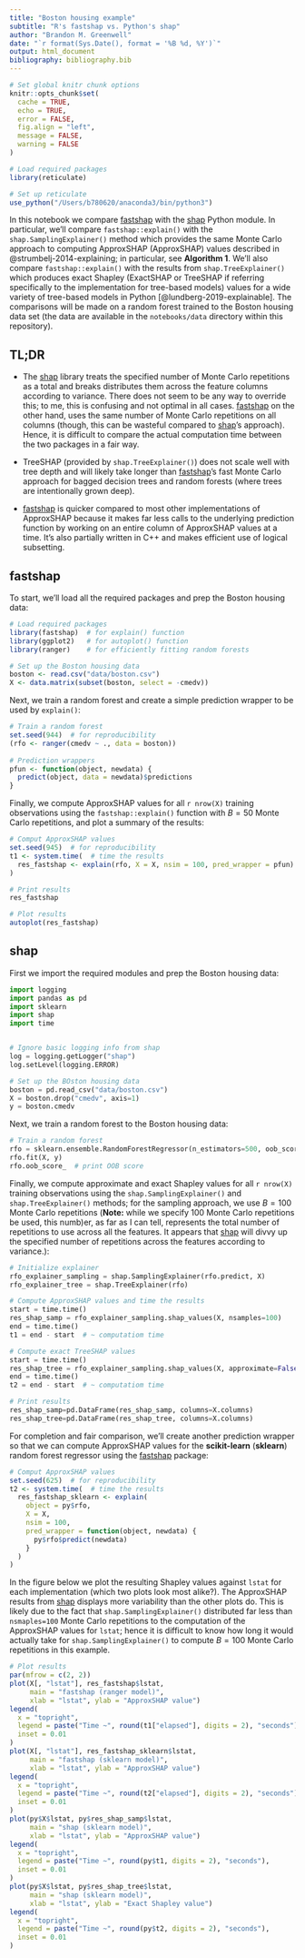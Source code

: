 ```yaml
---
title: "Boston housing example"
subtitle: "R's fastshap vs. Python's shap"
author: "Brandon M. Greenwell"
date: "`r format(Sys.Date(), format = '%B %d, %Y')`"
output: html_document
bibliography: bibliography.bib
---
```


```r
# Set global knitr chunk options
knitr::opts_chunk$set(
  cache = TRUE,
  echo = TRUE,
  error = FALSE,
  fig.align = "left",
  message = FALSE,
  warning = FALSE
)

# Load required packages
library(reticulate)

# Set up reticulate
use_python("/Users/b780620/anaconda3/bin/python3")
```

In this notebook we compare [fastshap](https://github.com/bgreenwell/fastshap) with the [shap](https://github.com/slundberg/shap) Python module. In particular, we'll compare `fastshap::explain()` with the `shap.SamplingExplainer()` method which provides the same Monte Carlo approach to computing ApproxSHAP (ApproxSHAP) values described in @strumbelj-2014-explaining; in particular, see **Algorithm 1**. We'll also compare `fastshap::explain()` with the results from `shap.TreeExplainer()` which produces exact Shapley (ExactSHAP or TreeSHAP if referring specifically to the implementation for tree-based models) values for a wide variety of tree-based models in Python [@lundberg-2019-explainable]. The comparisons will be made on a random forest trained to the Boston housing data set (the data are available in the `notebooks/data` directory within this repository).

## TL;DR

* The [shap](https://github.com/slundberg/shap) library treats the specified number of Monte Carlo repetitions as a total and breaks distributes them across the feature columns according to variance. There does not seem to be any way to override this; to me, this is confusing and not optimal in all cases. [fastshap](https://github.com/bgreenwell/fastshap) on the other hand, uses the same number of Monte Carlo repetitions on all columns (though, this can be wasteful compared to [shap](https://github.com/slundberg/shap)'s approach). Hence, it is difficult to compare the actual computation time between the two packages in a fair way.

* TreeSHAP (provided by `shap.TreeExplainer()`) does not scale well with tree depth and will likely take longer than [fastshap](https://github.com/bgreenwell/fastshap)'s fast Monte Carlo approach for bagged decision trees and random forests (where trees are intentionally grown deep).

* [fastshap](https://github.com/bgreenwell/fastshap) is quicker compared to most other implementations of ApproxSHAP because it makes far less calls to the underlying prediction function by working on an entire column of ApproxSHAP values at a time. It's also partially written in C++ and makes efficient use of logical subsetting.


## fastshap

To start, we'll load all the required packages and prep the Boston housing data: 

```r
# Load required packages
library(fastshap)  # for explain() function
library(ggplot2)   # for autoplot() function
library(ranger)    # for efficiently fitting random forests

# Set up the Boston housing data
boston <- read.csv("data/boston.csv")
X <- data.matrix(subset(boston, select = -cmedv))
```

Next, we train a random forest and create a simple prediction wrapper to be used by `explain()`:

```r
# Train a random forest
set.seed(944)  # for reproducibility
(rfo <- ranger(cmedv ~ ., data = boston))
 
# Prediction wrappers
pfun <- function(object, newdata) {
  predict(object, data = newdata)$predictions
}
```

Finally, we compute ApproxSHAP values for all `r nrow(X)` training observations using the `fastshap::explain()` function with $B = 50$ Monte Carlo repetitions, and plot a summary of the results:

```r
# Comput ApproxSHAP values
set.seed(945)  # for reproducibility
t1 <- system.time(  # time the results
  res_fastshap <- explain(rfo, X = X, nsim = 100, pred_wrapper = pfun)
)

# Print results
res_fastshap

# Plot results
autoplot(res_fastshap)
```


## shap

First we import the required modules and prep the Boston housing data:
 
```python
import logging
import pandas as pd
import sklearn
import shap
import time


# Ignore basic logging info from shap
log = logging.getLogger("shap")
log.setLevel(logging.ERROR)

# Set up the BOston housing data
boston = pd.read_csv("data/boston.csv")
X = boston.drop("cmedv", axis=1)
y = boston.cmedv
```

Next, we train a random forest to the Boston housing data:

```python
# Train a random forest
rfo = sklearn.ensemble.RandomForestRegressor(n_estimators=500, oob_score=True, random_state=822)
rfo.fit(X, y)
rfo.oob_score_  # print OOB score
```

Finally, we compute approximate and exact Shapley values for all `r nrow(X)` training observations using the `shap.SamplingExplainer()` and `shap.TreeExplainer()` methods; for the sampling approach, we use $B = 100$ Monte Carlo repetitions (**Note:** while we specify 100 Monte Carlo repetitions be used, this numb)er, as far as I can tell, represents the total number of repetitions to use across all the features. It appears that [shap](https://github.com/slundberg/shap) will divvy up the specified number of repetitions across the features according to variance.):

```python
# Initialize explainer
rfo_explainer_sampling = shap.SamplingExplainer(rfo.predict, X)
rfo_explainer_tree = shap.TreeExplainer(rfo)

# Compute ApproxSHAP values and time the results
start = time.time()
res_shap_samp = rfo_explainer_sampling.shap_values(X, nsamples=100)
end = time.time()
t1 = end - start  # ~ computatiom time

# Compute exact TreeSHAP values
start = time.time()
res_shap_tree = rfo_explainer_sampling.shap_values(X, approximate=False)
end = time.time()
t2 = end - start  # ~ computatiom time

# Print results
res_shap_samp=pd.DataFrame(res_shap_samp, columns=X.columns)
res_shap_tree=pd.DataFrame(res_shap_tree, columns=X.columns)
```

For completion and fair comparison, we'll create another prediction wrapper so that we can compute ApproxSHAP values for the **scikit-learn** (**sklearn**) random forest regressor using the [fastshap](https://github.com/bgreenwell/fastshap) package:

```r
# Comput ApproxSHAP values
set.seed(625)  # for reproducibility
t2 <- system.time(  # time the results
  res_fastshap_sklearn <- explain(
    object = py$rfo, 
    X = X, 
    nsim = 100, 
    pred_wrapper = function(object, newdata) {
      py$rfo$predict(newdata)
    }
  )
)
```

In the figure below we plot the resulting Shapley values against `lstat` for each implementation (which two plots look most alike?). The ApproxSHAP results from [shap](https://github.com/slundberg/shap) displays more variability than the other plots do. This is likely due to the fact that `shap.SamplingExplainer()` distributed far less than `nsmaples=100` Monte Carlo repetitions to the computation of the ApproxSHAP values for `lstat`; hence it is difficult to know how long it would actually take for `shap.SamplingExplainer()` to compute $B = 100$ Monte Carlo repetitions in this example.

```r
# Plot results
par(mfrow = c(2, 2))
plot(X[, "lstat"], res_fastshap$lstat,
     main = "fastshap (ranger model)", 
     xlab = "lstat", ylab = "ApproxSHAP value")
legend(
  x = "topright",
  legend = paste("Time ~", round(t1["elapsed"], digits = 2), "seconds"),
  inset = 0.01
)
plot(X[, "lstat"], res_fastshap_sklearn$lstat,
     main = "fastshap (sklearn model)", 
     xlab = "lstat", ylab = "ApproxSHAP value")
legend(
  x = "topright",
  legend = paste("Time ~", round(t2["elapsed"], digits = 2), "seconds"),
  inset = 0.01
)
plot(py$X$lstat, py$res_shap_samp$lstat,
     main = "shap (sklearn model)", 
     xlab = "lstat", ylab = "ApproxSHAP value")
legend(
  x = "topright",
  legend = paste("Time ~", round(py$t1, digits = 2), "seconds"),
  inset = 0.01
)
plot(py$X$lstat, py$res_shap_tree$lstat,
     main = "shap (sklearn model)", 
     xlab = "lstat", ylab = "Exact Shapley value")
legend(
  x = "topright",
  legend = paste("Time ~", round(py$t2, digits = 2), "seconds"),
  inset = 0.01
)
```
